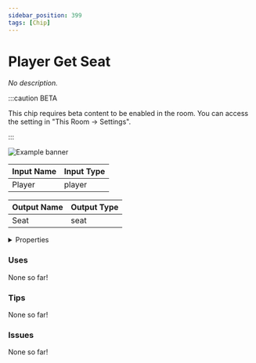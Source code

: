 ```yaml
---
sidebar_position: 399
tags: [Chip]
---
```


# Player Get Seat

*No description.*

:::caution BETA

This chip requires beta content to be enabled in the room. You can access the setting in "This Room -> Settings".

:::

![Example banner](./assets/47038300-2f6d-4876-bbb7-7c2e64fd9364.svg)

| Input Name | Input Type |
|-----------|-----------|
| Player | player |

| Output Name | Output Type |
|-----------|-----------|
| Seat | seat |


<details>
  <summary>Properties</summary>
  <div>
    <div>
    <table>
      <thead>
        <tr>
          <th>Is beta required?</th>
          <th>✅</th>
        </tr>
        <tr>
          <th>Is this chip a trolling risk?</th>
          <th>❌</th>
        </tr>
        <tr>
          <th>Chip UUID</th>
          <th>47038300-2f6d-4876-bbb7-7c2e64fd9364</th>
        </tr>
      </thead>
    </table>
    </div>
  </div>
</details>

### Uses

None so far!

### Tips

None so far!

### Issues

None so far!